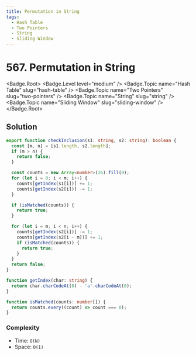```yaml
---
title: Permutation in String
tags:
  - Hash Table
  - Two Pointers
  - String
  - Sliding Window
---
```


# 567. Permutation in String

<Badge.Root>
  <Badge.Level level="medium" />
  <Badge.Topic name="Hash Table" slug="hash-table" />
  <Badge.Topic name="Two Pointers" slug="two-pointers" />
  <Badge.Topic name="String" slug="string" />
  <Badge.Topic name="Sliding Window" slug="sliding-window" />
</Badge.Root>

## Solution

```typescript filename="solution.ts" copy
export function checkInclusion(s1: string, s2: string): boolean {
  const [m, n] = [s1.length, s2.length];
  if (m > n) {
    return false;
  }

  const counts = new Array<number>(26).fill(0);
  for (let i = 0; i < m; i++) {
    counts[getIndex(s1[i])] += 1;
    counts[getIndex(s2[i])] -= 1;
  }

  if (isMatched(counts)) {
    return true;
  }

  for (let i = m; i < n; i++) {
    counts[getIndex(s2[i])] -= 1;
    counts[getIndex(s2[i - m])] += 1;
    if (isMatched(counts)) {
      return true;
    }
  }
  return false;
}

function getIndex(char: string) {
  return char.charCodeAt(0) - 'a'.charCodeAt(0);
}

function isMatched(counts: number[]) {
  return counts.every((count) => count === 0);
}
```

### Complexity

- Time: `O(N)`
- Space: `O(1)`

<ProblemLink
  codingSite="leetcode"
  href="https://leetcode.com/problems/permutation-in-string"
  title="Permutation in String"
/>
